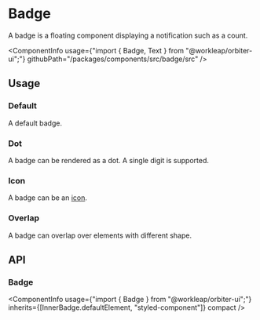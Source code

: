 

<Meta of={BadgeStories} />

# Badge

<Tagline>A badge is a floating component displaying a notification such as a count.</Tagline>

<ComponentInfo
    usage={"import { Badge, Text } from \"@workleap/orbiter-ui\";"}
    githubPath="/packages/components/src/badge/src"
/>

## Usage

### Default

A default badge.

<Canvas of={BadgeStories.Default} />

### Dot

A badge can be rendered as a dot. A single digit is supported.

<Canvas of={BadgeStories.Dot} />

### Icon

A badge can be an [icon](?path=/docs/icon-gallery--docs).

<Canvas of={BadgeStories.Icon} />

### Overlap

A badge can overlap over elements with different shape.

<Canvas of={BadgeStories.Overlap} />

## API

### Badge

<ComponentInfo
    usage={"import { Badge } from \"@workleap/orbiter-ui\";"}
    inherits={[InnerBadge.defaultElement, "styled-component"]}
    compact
/>

<ArgTypes of={InnerBadge} sort="alpha" />
